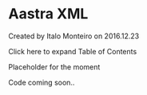 
# Aastra XML 

 Created by  Italo Monteiro on 2016.12.23

Click here to expand Table of Contents

Placeholder for the moment

Code coming soon..


